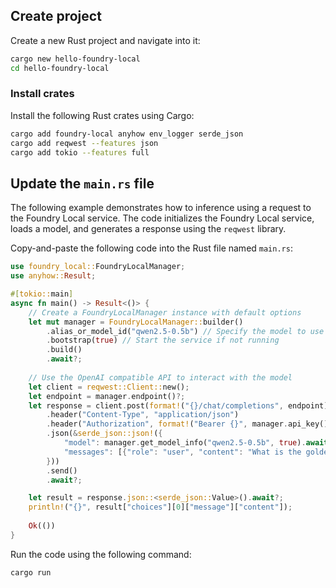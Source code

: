 ---
---

## Create project

Create a new Rust project and navigate into it:

```bash
cargo new hello-foundry-local
cd hello-foundry-local
```

### Install crates

Install the following Rust crates using Cargo:

```bash
cargo add foundry-local anyhow env_logger serde_json
cargo add reqwest --features json
cargo add tokio --features full
```

## Update the `main.rs` file

The following example demonstrates how to inference using a request to the Foundry Local service. The code initializes the Foundry Local service, loads a model, and generates a response using the `reqwest` library.

Copy-and-paste the following code into the Rust file named `main.rs`:

```rust
use foundry_local::FoundryLocalManager;
use anyhow::Result;

#[tokio::main]
async fn main() -> Result<()> {
    // Create a FoundryLocalManager instance with default options
    let mut manager = FoundryLocalManager::builder()
        .alias_or_model_id("qwen2.5-0.5b") // Specify the model to use   
        .bootstrap(true) // Start the service if not running
        .build()
        .await?;
    
    // Use the OpenAI compatible API to interact with the model
    let client = reqwest::Client::new();
    let endpoint = manager.endpoint()?;
    let response = client.post(format!("{}/chat/completions", endpoint))
        .header("Content-Type", "application/json")
        .header("Authorization", format!("Bearer {}", manager.api_key()))
        .json(&serde_json::json!({
            "model": manager.get_model_info("qwen2.5-0.5b", true).await?.id,
            "messages": [{"role": "user", "content": "What is the golden ratio?"}],
        }))
        .send()
        .await?;

    let result = response.json::<serde_json::Value>().await?;
    println!("{}", result["choices"][0]["message"]["content"]);
    
    Ok(())
}
```

Run the code using the following command:

```bash
cargo run
```

